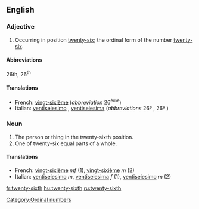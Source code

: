 ==English==

===Adjective===
{{en-adj|-}}

# Occurring in position [[twenty-six]]; the ordinal form of the number [[twenty-six]].

====Abbreviations====
26th, 26<sup>th</sup>

====Translations====
*French: [[vingt-sixième]] (''abbreviation'' 26<sup>ème</sup>)
*Italian: [[ventiseiesimo]] {{m}}, [[ventiseiesima]] {{f}} (''abbreviations'' 26º {{m}}, 26ª {{f}})

===Noun===
{{en-noun|-}}

# The person or thing in the twenty-sixth position.
# One of twenty-six equal parts of a whole.

====Translations====
{{rfc-trans}}
*French: [[vingt-sixième]] ''mf'' (1), [[vingt-sixième]] ''m'' (2)
*Italian: [[ventiseiesimo]] ''m'', [[ventiseiesima]] ''f'' (1), [[ventiseiesimo]] ''m'' (2)

[[Category:Ordinal numbers]]

[[fr:twenty-sixth]]
[[hu:twenty-sixth]]
[[ru:twenty-sixth]]
